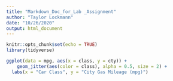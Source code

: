 ```yaml
---
title: "Markdown_Doc_for_Lab _Assignment"
author: "Taylor Lockmann"
date: "10/26/2020"
output: html_document
---
```


```r
knitr::opts_chunk$set(echo = TRUE)
library(tidyverse)
```

```r
ggplot(data = mpg, aes(x = class, y = cty)) +
	geom_jitter(aes(color = class), alpha = 0.5, size = 2) +
  labs(x = "Car Class", y = "City Gas Mileage (mpg)")
```

